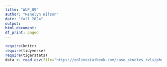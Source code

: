 ```yaml
---
title: "WUP_09"
author: "Renelyn Wilson"
date: "fall 2024"
output:
html_document:
df_print: paged
---
```


```r
require(knitr)
require(tidyverse)
require(tigerstats)
data <- read.csv(file="https://onlinestatbook.com/case_studies_rvls/physical_strength/data.txt", sep="", header=TRUE)
```